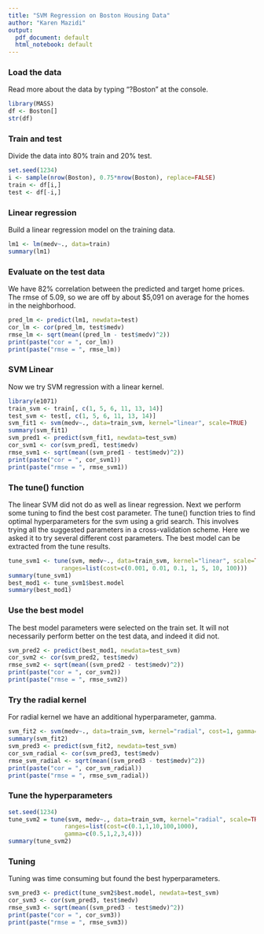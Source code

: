 ```yaml
---
title: "SVM Regression on Boston Housing Data"
author: "Karen Mazidi"
output:
  pdf_document: default
  html_notebook: default
---
```


### Load the data

Read more about the data by typing "?Boston" at the console.

```r
library(MASS)
df <- Boston[]
str(df)
```
### Train and test

Divide the data into 80% train and 20% test.

```r
set.seed(1234)
i <- sample(nrow(Boston), 0.75*nrow(Boston), replace=FALSE)
train <- df[i,]
test <- df[-i,]
```

### Linear regression

Build a linear regression model on the training data.

```r
lm1 <- lm(medv~., data=train)
summary(lm1)
```

### Evaluate on the test data

We have 82% correlation between the predicted and target home prices. The rmse of 5.09, so we are off by about $5,091 on average for the homes in the neighborhood. 

```r
pred_lm <- predict(lm1, newdata=test)
cor_lm <- cor(pred_lm, test$medv)
rmse_lm <- sqrt(mean((pred_lm - test$medv)^2))
print(paste("cor = ", cor_lm))
print(paste("rmse = ", rmse_lm))
```

### SVM Linear

Now we try SVM regression with a linear kernel. 

```r
library(e1071)
train_svm <- train[, c(1, 5, 6, 11, 13, 14)]
test_svm <- test[, c(1, 5, 6, 11, 13, 14)]
svm_fit1 <- svm(medv~., data=train_svm, kernel="linear", scale=TRUE)
summary(svm_fit1)
svm_pred1 <- predict(svm_fit1, newdata=test_svm)
cor_svm1 <- cor(svm_pred1, test$medv)
rmse_svm1 <- sqrt(mean((svm_pred1 - test$medv)^2))
print(paste("cor = ", cor_svm1))
print(paste("rmse = ", rmse_svm1))
```

### The tune() function

The linear SVM did not do as well as linear regression. Next we perform some tuning to find the best cost parameter. The tune() function tries to find optimal hyperparameters for the svm using a grid search. This involves trying all the suggested parameters in a cross-validation scheme. Here we asked it to try several different cost parameters. The best model can be extracted from the tune results. 


```r
tune_svm1 <- tune(svm, medv~., data=train_svm, kernel="linear", scale=TRUE,
               ranges=list(cost=c(0.001, 0.01, 0.1, 1, 5, 10, 100)))
summary(tune_svm1)
best_mod1 <- tune_svm1$best.model
summary(best_mod1)
```

### Use the best model

The best model parameters were selected on the train set. It will not necessarily perform better on the test data, and indeed it did not.

```r
svm_pred2 <- predict(best_mod1, newdata=test_svm)
cor_svm2 <- cor(svm_pred2, test$medv)
rmse_svm2 <- sqrt(mean((svm_pred2 - test$medv)^2))
print(paste("cor = ", cor_svm2))
print(paste("rmse = ", rmse_svm2))
```

### Try the radial kernel

For radial kernel we have an additional hyperparameter, gamma.

```r
svm_fit2 <- svm(medv~., data=train_svm, kernel="radial", cost=1, gamma=1, scale=TRUE)
summary(svm_fit2)
svm_pred3 <- predict(svm_fit2, newdata=test_svm)
cor_svm_radial <- cor(svm_pred3, test$medv)
rmse_svm_radial <- sqrt(mean((svm_pred3 - test$medv)^2))
print(paste("cor = ", cor_svm_radial))
print(paste("rmse = ", rmse_svm_radial))
```
### Tune the hyperparameters

```r
set.seed(1234)
tune_svm2 = tune(svm, medv~., data=train_svm, kernel="radial", scale=TRUE,
                ranges=list(cost=c(0.1,1,10,100,1000),
                gamma=c(0.5,1,2,3,4)))
summary(tune_svm2)

```
### Tuning 

Tuning was time consuming but found the best hyperparameters. 

```r
svm_pred3 <- predict(tune_svm2$best.model, newdata=test_svm)
cor_svm3 <- cor(svm_pred3, test$medv)
rmse_svm3 <- sqrt(mean((svm_pred3 - test$medv)^2))
print(paste("cor = ", cor_svm3))
print(paste("rmse = ", rmse_svm3))
```

